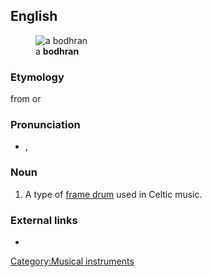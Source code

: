 ==English==
[[Image:Bodhran.jpg|thumb|a '''bodhran''']]

===Etymology===
{{etyl|ga}} {{term|bodhrán|lang=ga}} from {{etyl|ga}} {{term|bodhor||soft or dull sounding|lang=ga}} or {{etyl|ga}} {{term|bodhar||deaf|lang=ga}}

===Pronunciation===
* {{IPA|/ˈbɔːɹɑːn/|/ˈbaʊɹɑːn/}}, {{SAMPA|/"bO:rA:n/|/"baUrA:n/}}

===Noun===
{{en-noun}}

# A type of [[frame drum]] used in Celtic music.

===External links===
* {{pedialite}}

[[Category:Musical instruments]]